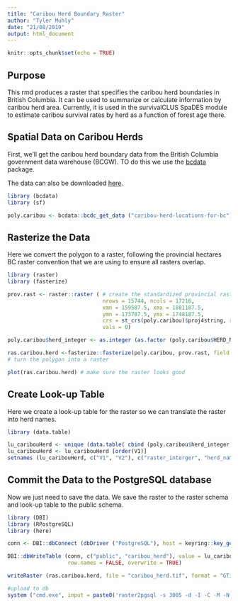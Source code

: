 ```yaml
---
title: "Caribou Herd Boundary Raster"
author: "Tyler Muhly"
date: "21/08/2019"
output: html_document
---
```


```r
knitr::opts_chunk$set(echo = TRUE)
```

## Purpose
This rmd produces a raster that specifies the caribou herd boundaries in British Columbia. It can be used to summarize or calculate information by caribou herd area. Currently, it is used in the survivalCLUS SpaDES module to estimate caribou survival rates by herd as a function of forest age there. 

## Spatial Data on Caribou Herds
First, we'll get the caribou herd boundary data from the British Columbia government data warehouse (BCGW). TO do this we use the [bcdata](https://github.com/bcgov/bcdata) package. 

The data can also be downloaded [here](https://catalogue.data.gov.bc.ca/dataset/caribou-herd-locations-for-bc). 

```r
library (bcdata)
library (sf)

poly.caribou <- bcdata::bcdc_get_data ("caribou-herd-locations-for-bc") # herd boundary data is named "caribou-herd-locations-for-bc" in teh BCGW; can use bcdc_search ("caribou") as a way to search for the data
```

## Rasterize the Data
Here we convert the polygon to a raster, following the provincial hectares BC raster convention that we are using to ensure all rasters overlap.

```r
library (raster)
library (fasterize)

prov.rast <- raster::raster ( # create the standardized provincial raster with no data in it
                              nrows = 15744, ncols = 17216, 
                              xmn = 159587.5, xmx = 1881187.5, 
                              ymn = 173787.5, ymx = 1748187.5, 
                              crs = st_crs(poly.caribou)$proj4string, resolution = c(100, 100), 
                              vals = 0)

poly.caribou$herd_integer <- as.integer (as.factor (poly.caribou$HERD_NAME)) # create an integer equivalent to herd name

ras.caribou.herd <-fasterize::fasterize(poly.caribou, prov.rast, field = "herd_integer") 
# turn the polygon into a raster

plot(ras.caribou.herd) # make sure the raster looks good
```

## Create Look-up Table
Here we create a look-up table for the raster so we can translate the raster into herd names.

```r
library (data.table)

lu_caribouHerd <- unique (data.table( cbind (poly.caribou$herd_integer, poly.caribou$HERD_NAME)))
lu_caribouHerd <- lu_caribouHerd [order(V1)]
setnames (lu_caribouHerd, c("V1", "V2"), c("raster_interger", "herd_name"))

```

## Commit the Data to the PostgreSQL database
Now we just need to save the data. We save the raster to the raster schema and look-up table to the public schema. 

```r
library (DBI)
library (RPostgreSQL)
library (here)

conn <- DBI::dbConnect (dbDriver ("PostgreSQL"), host = keyring::key_get('dbhost', keyring = 'postgreSQL'), dbname = keyring::key_get('dbname', keyring = 'postgreSQL'), port='5432' ,user=keyring::key_get('dbuser', keyring = 'postgreSQL') ,password= keyring::key_get('dbpass', keyring = 'postgreSQL'))

DBI::dbWriteTable (conn, c("public", "caribou_herd"), value = lu_caribouHerd, 
                   row.names = FALSE, overwrite = TRUE)

writeRaster (ras.caribou.herd, file = "caribou_herd.tif", format = "GTiff", overwrite = TRUE)

#upload to db
system ("cmd.exe", input = paste0('raster2pgsql -s 3005 -d -I -C -M -N 2147483648  ', here (), '/R/params/caribou_herd.tif -t 100x100 ras.caribou_herd | psql -d clus -h ', keyring::key_get('dbhost', keyring = 'postgreSQL'), ' -U ',user = keyring::key_get('dbuser', keyring = 'postgreSQL') ,'-W ', password = keyring::key_get('dbpass', keyring = 'postgreSQL')), show.output.on.console = FALSE, invisible = TRUE)

```





